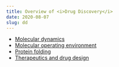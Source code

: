 ```yaml
---
title: Overview of <i>Drug Discovery</i>
date: 2020-08-07
slug: dd
---
```


* [Molecular dynamics](./molecular-dynamics)
* [Molecular operating environment](./moe)
* [Protein folding](./folding)
* [Therapeutics and drug design](./design)
